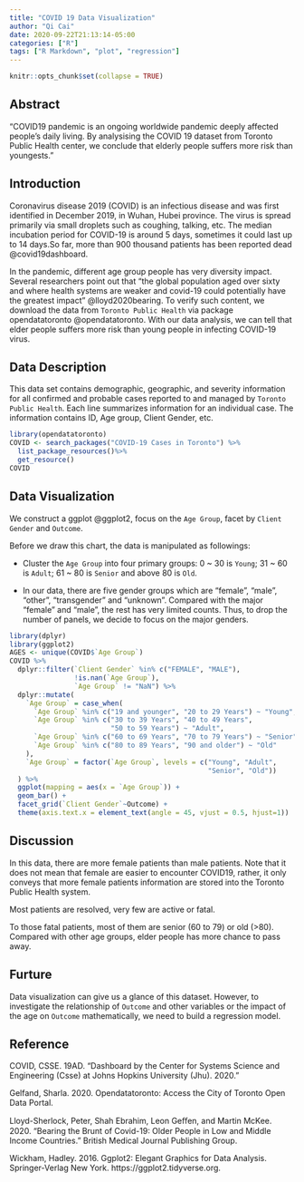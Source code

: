 ```yaml
---
title: "COVID 19 Data Visualization"
author: "Qi Cai"
date: 2020-09-22T21:13:14-05:00
categories: ["R"]
tags: ["R Markdown", "plot", "regression"]
---
```


```r
knitr::opts_chunk$set(collapse = TRUE)
```

## Abstract

"COVID19 pandemic is an ongoing worldwide pandemic deeply affected people's daily living. By analysising the COVID 19 dataset from Toronto Public Health center, we conclude that elderly people suffers more risk than youngests."

## Introduction

Coronavirus disease 2019 (COVID) is an infectious disease and was first identified in December 2019, in Wuhan, Hubei province. The virus is spread primarily via small droplets such as coughing, talking, etc. The median incubation period for COVID-19 is around 5 days, sometimes it could last up to 14 days.So far, more than 900 thousand patients has been reported dead @covid19dashboard. 

In the pandemic, different age group people has very diversity impact. Several researchers point out that "the global population aged over sixty and where health systems are weaker and covid-19 could potentially have the greatest impact" @lloyd2020bearing. To verify such content, we download the data from `Toronto Public Health` via package opendatatoronto @opendatatoronto. With our data analysis, we can tell that elder people suffers more risk than young people in infecting COVID-19 virus.

## Data Description

This data set contains demographic, geographic, and severity information for all confirmed and probable cases reported to and managed by `Toronto Public Health`. Each line summarizes information for an individual case. The information contains ID, Age group, Client Gender, etc.

```r
library(opendatatoronto)
COVID <- search_packages("COVID-19 Cases in Toronto") %>%
  list_package_resources()%>%
  get_resource()
COVID
```

## Data Visualization

We construct a ggplot @ggplot2, focus on the `Age Group`, facet by `Client Gender` and `Outcome`. 

Before we draw this chart, the data is manipulated as followings:

* Cluster the `Age Group` into four primary groups: 0 ~ 30 is `Young`; 31 ~ 60 is `Adult`;  61 ~ 80 is `Senior` and above 80 is `Old`. 

* In our data, there are five gender groups which are "female", "male", "other", "transgender" and "unknown". Compared with the major "female" and "male", the rest has very limited counts. Thus, to drop the number of panels, we decide to focus on the major genders. 

```r
library(dplyr)
library(ggplot2)
AGES <- unique(COVID$`Age Group`)
COVID %>% 
  dplyr::filter(`Client Gender` %in% c("FEMALE", "MALE"),
                !is.nan(`Age Group`),
                `Age Group` != "NaN") %>% 
  dplyr::mutate(
    `Age Group` = case_when(
      `Age Group` %in% c("19 and younger", "20 to 29 Years") ~ "Young",
      `Age Group` %in% c("30 to 39 Years", "40 to 49 Years", 
                         "50 to 59 Years") ~ "Adult",
      `Age Group` %in% c("60 to 69 Years", "70 to 79 Years") ~ "Senior",
      `Age Group` %in% c("80 to 89 Years", "90 and older") ~ "Old"
    ),
    `Age Group` = factor(`Age Group`, levels = c("Young", "Adult", 
                                                 "Senior", "Old"))
  ) %>% 
  ggplot(mapping = aes(x = `Age Group`)) + 
  geom_bar() + 
  facet_grid(`Client Gender`~Outcome) + 
  theme(axis.text.x = element_text(angle = 45, vjust = 0.5, hjust=1))
```

## Discussion

In this data, there are more female patients than male patients. Note that it does not mean that female are easier to encounter COVID19, rather, it only conveys that more female patients information are stored into the Toronto Public Health system. 

Most patients are resolved, very few are active or fatal.

To those fatal patients, most of them are senior (60 to 79) or old (>80). Compared with other age groups, elder people has more chance to pass away.

## Furture

Data visualization can give us a glance of this dataset. However, to investigate the relationship of `Outcome` and other variables or the impact of the age on `Outcome` mathematically, we need to build a regression model.

## Reference

COVID, CSSE. 19AD. “Dashboard by the Center for Systems Science and Engineering (Csse) at Johns Hopkins University (Jhu). 2020.”

Gelfand, Sharla. 2020. Opendatatoronto: Access the City of Toronto Open Data Portal.

Lloyd-Sherlock, Peter, Shah Ebrahim, Leon Geﬀen, and Martin McKee. 2020. “Bearing the Brunt of Covid-19: Older People in Low and Middle Income Countries.” British Medical Journal Publishing Group.

Wickham, Hadley. 2016. Ggplot2: Elegant Graphics for Data Analysis. Springer-Verlag New York. https://ggplot2.tidyverse.org.